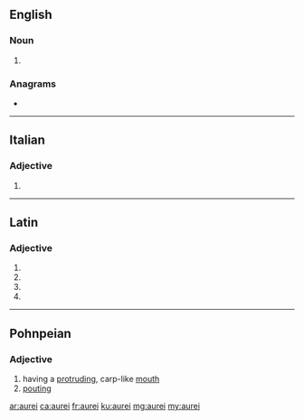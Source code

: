 ==English==

===Noun===
{{head|en|noun plural form}}

# {{plural of|aureus|lang=en}}

===Anagrams===
* {{l|en|uraei}}

----

==Italian==

===Adjective===
{{head|it|adjective form}}

# {{masculine plural of|aureo|lang=it}}

----

==Latin==

===Adjective===
{{la-adj-form|aureī}}

# {{inflection of|aureus||nom|m|p|lang=la}}
# {{inflection of|aureus||gen|m|s|lang=la}}
# {{inflection of|aureus||gen|n|s|lang=la}}
# {{inflection of|aureus||voc|m|p|lang=la}}

----

==Pohnpeian==

===Adjective===
{{head|pon|noun}}

# having a [[protruding]], carp-like [[mouth]]
# [[pouting]]

[[ar:aurei]]
[[ca:aurei]]
[[fr:aurei]]
[[ku:aurei]]
[[mg:aurei]]
[[my:aurei]]
